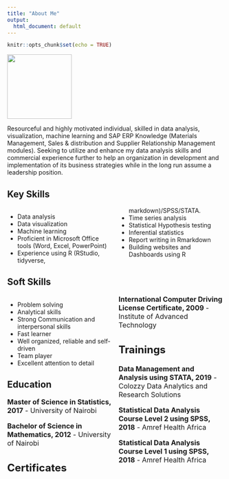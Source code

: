 ```yaml
---
title: "About Me"
output:
  html_document: default
---
```


```r
knitr::opts_chunk$set(echo = TRUE)
```

![](1628274549448.jpg){width="150"}

Resourceful and highly motivated individual, skilled in data analysis, visualization, machine learning and SAP ERP Knowledge (Materials Management, Sales & distribution and Supplier Relationship Management modules). Seeking to utilize and enhance my data analysis skills and commercial experience further to help an organization in development and implementation of its business strategies while in the long run assume a leadership position.

## Key Skills

```{=html}
<style>
  .col2 {
    columns: 2 100px;
    -webtik-columns: 2 100px
    -moz-columns: 2 100px;
}
</style>
```
::: {.col2}
-   Data analysis
-   Data visualization
-   Machine learning
-   Proficient in Microsoft Office tools (Word, Excel, PowerPoint)
-   Experience using R (RStudio, tidyverse, markdown)/SPSS/STATA.
-   Time series analysis
-   Statistical Hypothesis testing
-   Inferential statistics
-   Report writing in Rmarkdown
-   Building websites and Dashboards using R
:::

## Soft Skills

```{=html}
<style>
  .col2 {
    columns: 2 100px;
    -webtik-columns: 2 100px
    -moz-columns: 2 100px;
}
</style>
```
<div class="col2">

-   Problem solving
-   Analytical skills
-   Strong Communication and interpersonal skills
-   Fast learner
-   Well organized, reliable and self-driven
-   Team player
-   Excellent attention to detail

## Education

<i class="fa fa-graduation-cap"></i><font size="3"> **Master of Science in Statistics, 2017** - University of Nairobi

<i class="fa fa-graduation-cap"></i><font size="3"> **Bachelor of Science in Mathematics, 2012** - University of Nairobi

## Certificates

<i class="fa fa-award"></i><font size="3"> **International Computer Driving License Certificate, 2009** </font> - Institute of Advanced Technology

## Trainings

<i class="fa fa-award"></i><font size="3"> **Data Management and Analysis using STATA, 2019** </font> - Colozzy Data Analytics and Research Solutions

<i class="fa fa-award"></i><font size="3"> **Statistical Data Analysis Course Level 2 using SPSS, 2018** </font> - Amref Health Africa

<i class="fa fa-award"></i><font size="3"> **Statistical Data Analysis Course Level 1 using SPSS, 2018** </font> - Amref Health Africa
